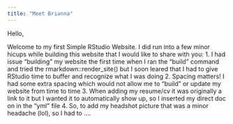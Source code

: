 ```yaml
---
title: "Meet Brianna"
---
```


Hello,

Welcome to my first Simple RStudio Website. I did run into a few minor hicups while building this website that I would like to share with you:
1. I had issue "building" my website the first time when I ran the "build" command and tried the rmarkdown::render_site() but I soon leared that I had to give RStudio time to buffer and recognize what I was doing
2. Spacing matters! I had some extra spacing which would not allow me to "build" or update my website from time to time
3. When adding my resume/cv it was originally a link to it but I wanted it to automatically show up, so I inserted my direct doc on in the "yml" file
4. So, to add my headshot picture that was a minor headache (lol), so I had to ....
